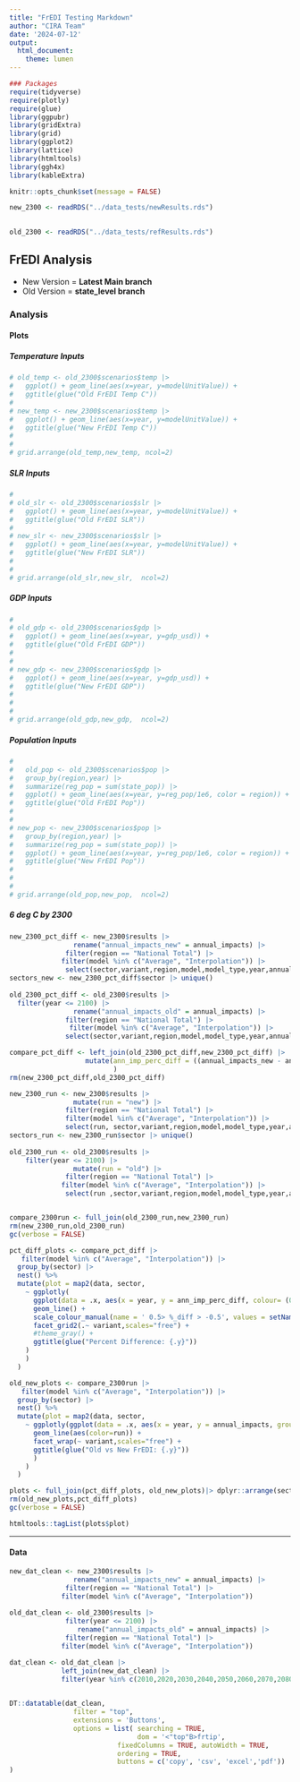 ```yaml
---
title: "FrEDI Testing Markdown"
author: "CIRA Team"
date: '2024-07-12'
output: 
  html_document:
    theme: lumen
---
```



<style type="text/css">
.main-container {
  max-width: 100% !important;
  margin: auto;
}
</style>
```r
### Packages
require(tidyverse)
require(plotly)
require(glue)
library(ggpubr)
library(gridExtra)
library(grid)
library(ggplot2)
library(lattice)
library(htmltools)
library(ggh4x)
library(kableExtra)

knitr::opts_chunk$set(message = FALSE)
```


```r
new_2300 <- readRDS("../data_tests/newResults.rds")

  
old_2300 <- readRDS("../data_tests/refResults.rds") 

```



## FrEDI Analysis {.tabset .tabset-fade .tabset-pills}

- New Version  = **Latest Main branch**
- Old Version  = **state_level branch**

###  Analysis {.tabset}

#### Plots {.tabset .tabset-fade .tabset-pills}

##### Temperature Inputs
```r

# old_temp <- old_2300$scenarios$temp |> 
#   ggplot() + geom_line(aes(x=year, y=modelUnitValue)) +
#   ggtitle(glue("Old FrEDI Temp C"))
# 
# new_temp <- new_2300$scenarios$temp |> 
#   ggplot() + geom_line(aes(x=year, y=modelUnitValue)) +
#   ggtitle(glue("New FrEDI Temp C"))
# 
# 
# grid.arrange(old_temp,new_temp, ncol=2)
```

##### SLR Inputs
```r
# 
# old_slr <- old_2300$scenarios$slr |> 
#   ggplot() + geom_line(aes(x=year, y=modelUnitValue)) +
#   ggtitle(glue("Old FrEDI SLR"))
# 
# new_slr <- new_2300$scenarios$slr |> 
#   ggplot() + geom_line(aes(x=year, y=modelUnitValue)) +
#   ggtitle(glue("New FrEDI SLR"))
# 
# 
# grid.arrange(old_slr,new_slr,  ncol=2)
```

##### GDP Inputs
```r
# 
# old_gdp <- old_2300$scenarios$gdp |> 
#   ggplot() + geom_line(aes(x=year, y=gdp_usd)) +
#   ggtitle(glue("Old FrEDI GDP"))
# 
# 
# new_gdp <- new_2300$scenarios$gdp |> 
#   ggplot() + geom_line(aes(x=year, y=gdp_usd)) +
#   ggtitle(glue("New FrEDI GDP"))
# 
# 
# 
# grid.arrange(old_gdp,new_gdp,  ncol=2)
```

##### Population Inputs
```r
# 
#   old_pop <- old_2300$scenarios$pop |>
#   group_by(region,year) |>
#   summarize(reg_pop = sum(state_pop)) |> 
#   ggplot() + geom_line(aes(x=year, y=reg_pop/1e6, color = region)) +
#   ggtitle(glue("Old FrEDI Pop"))
# 
# 
# new_pop <- new_2300$scenarios$pop |> 
#   group_by(region,year) |>
#   summarize(reg_pop = sum(state_pop)) |> 
#   ggplot() + geom_line(aes(x=year, y=reg_pop/1e6, color = region)) +
#   ggtitle(glue("New FrEDI Pop"))
# 
# 
# 
# grid.arrange(old_pop,new_pop,  ncol=2)
```



#####  6 deg C by 2300

```r
new_2300_pct_diff <- new_2300$results |>
                rename("annual_impacts_new" = annual_impacts) |>
              filter(region == "National Total") |> 
             filter(model %in% c("Average", "Interpolation")) |>
              select(sector,variant,region,model,model_type,year,annual_impacts_new)
sectors_new <- new_2300_pct_diff$sector |> unique()
  
old_2300_pct_diff <- old_2300$results |>
  filter(year <= 2100) |>
                rename("annual_impacts_old" = annual_impacts) |>
              filter(region == "National Total") |> 
               filter(model %in% c("Average", "Interpolation")) |>
              select(sector,variant,region,model,model_type,year,annual_impacts_old)

compare_pct_diff <- left_join(old_2300_pct_diff,new_2300_pct_diff) |> 
                   mutate(ann_imp_perc_diff = ((annual_impacts_new - annual_impacts_old)/annual_impacts_old) * 100
                          )
rm(new_2300_pct_diff,old_2300_pct_diff)

new_2300_run <- new_2300$results |>
                mutate(run = "new") |>
              filter(region == "National Total") |> 
              filter(model %in% c("Average", "Interpolation")) |>
              select(run, sector,variant,region,model,model_type,year,annual_impacts)
sectors_run <- new_2300_run$sector |> unique()
  
old_2300_run <- old_2300$results |>
    filter(year <= 2100) |>
                mutate(run = "old") |>
              filter(region == "National Total") |> 
             filter(model %in% c("Average", "Interpolation")) |> 
              select(run ,sector,variant,region,model,model_type,year,annual_impacts)


compare_2300run <- full_join(old_2300_run,new_2300_run)
rm(new_2300_run,old_2300_run)
gc(verbose = FALSE)

pct_diff_plots <- compare_pct_diff |> 
   filter(model %in% c("Average", "Interpolation")) |>
  group_by(sector) |>
  nest() %>%
  mutate(plot = map2(data, sector, 
    ~ ggplotly(
      ggplot(data = .x, aes(x = year, y = ann_imp_perc_diff, colour= (0.5 > ann_imp_perc_diff & ann_imp_perc_diff > -0.5))) +
      geom_line() +
      scale_colour_manual(name = ' 0.5> %_diff > -0.5', values = setNames(c('green','red'),c(T, F))) +
      facet_grid2(.~ variant,scales="free") +
      #theme_gray() +
      ggtitle(glue("Percent Difference: {.y}"))
    )
    )
  )

old_new_plots <- compare_2300run |> 
   filter(model %in% c("Average", "Interpolation")) |>
  group_by(sector) |>
  nest() %>%
  mutate(plot = map2(data, sector, 
    ~ ggplotly(ggplot(data = .x, aes(x = year, y = annual_impacts, group = run)) +
      geom_line(aes(color=run)) +
      facet_wrap(~ variant,scales="free") +
      ggtitle(glue("Old vs New FrEDI: {.y}"))
      )
    )
  )

plots <- full_join(pct_diff_plots, old_new_plots)|> dplyr::arrange(sector)
rm(old_new_plots,pct_diff_plots)
gc(verbose = FALSE)
```

```r
htmltools::tagList(plots$plot)
```

---


#### Data {.tabset .tabset-fade .tabset-pills}

```r

new_dat_clean <- new_2300$results |>
                rename("annual_impacts_new" = annual_impacts) |>
              filter(region == "National Total") |> 
             filter(model %in% c("Average", "Interpolation")) 
  
old_dat_clean <- old_2300$results |> 
              filter(year <= 2100) |> 
                 rename("annual_impacts_old" = annual_impacts) |>
              filter(region == "National Total") |> 
             filter(model %in% c("Average", "Interpolation"))

dat_clean <- old_dat_clean |>
             left_join(new_dat_clean) |> 
             filter(year %in% c(2010,2020,2030,2040,2050,2060,2070,2080,2090,2100))
  

DT::datatable(dat_clean, 
                filter = "top",
                extensions = 'Buttons', 
                options = list( searching = TRUE,
                                dom = '<"top"B>frtip',
                           fixedColumns = TRUE, autoWidth = TRUE,
                           ordering = TRUE,
                           buttons = c('copy', 'csv', 'excel','pdf'))
)





```


